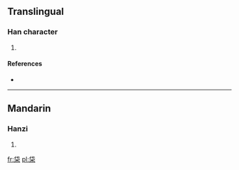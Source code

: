 ==Translingual==

===Han character===
{{Han char|rn=75|rad=木|as=05|sn=9|four=2390<sub>4</sub>|canj=人心木 (OPD), X人心木 (XOPD)}}

# {{defn|Han|sort=木05}}

====References====
* {{Han ref|kx=0518.170|dkj=14612|dj=0906.170|hdz=21185.020|uh=67CB|ud=26571|bh=CF63|bd=53091}}

----

==Mandarin==

===Hanzi===
{{cmn-hanzi|pin=[[dài]] ([[dai4]])|wg=tai<sup>4</sup>}}

# {{defn|Mandarin|sort=木05}}

[[fr:柋]]
[[pl:柋]]